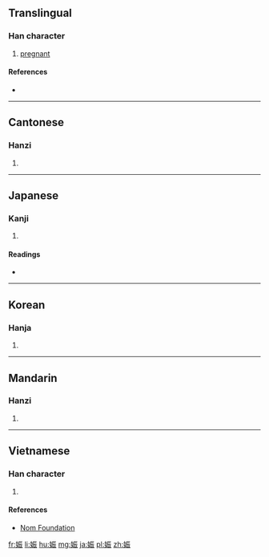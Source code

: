 ==Translingual==

===Han character===
{{Han char|rn=38|rad=女|as=07|sn=10|four=41432|canj=VMMV|ids=⿰女辰}}

# [[pregnant]]

====References====
* {{Han ref|kx=0263.010|dkj=06322|dj=0529.310|hdz=21050.090|uh=5A20|ud=23072|bh=AE57|bd=44631}}

----

==Cantonese==

===Hanzi===
{{yue-hanzi|jyut=[[san1]], [[zan3]]|y=san1, jan3}}

# {{defn|lang=yue|sort=女07}}

----

==Japanese==

===Kanji===
{{ja-kanji|grade=c|rs=女07}}

# {{defn|lang=ja|sort=女07}}

====Readings====
* {{ja-readings|on=[[しん]] (shin)|kun=[[たさん]] (tasan)}}

----

==Korean==

===Hanja===
{{ko-hanja|hangeul=신|rv=sin|mr=sin}}

# {{defn|lang=ko|sort=女07}}

----

==Mandarin==

===Hanzi===
{{cmn-hanzi|pin=[[shēn]] ([[shen1]])|wg=shen<sup>1</sup>}}

# {{defn|lang=cmn|sort=女07}}

----

==Vietnamese==

===Han character===
{{vi-hantu|[[thần]]|rs=女07}}

# {{defn|lang=vi|sort=女07}}

====References====
* [http://nomfoundation.org/common/nom_details.php?codepoint=5a20 Nom Foundation]

[[fr:娠]]
[[li:娠]]
[[hu:娠]]
[[mg:娠]]
[[ja:娠]]
[[pl:娠]]
[[zh:娠]]